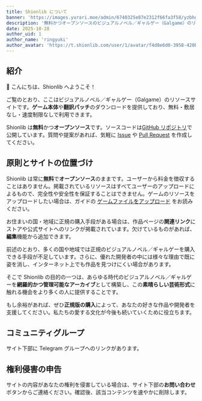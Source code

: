 ```yaml
---
title: Shionlib について
banner: 'https://images.yurari.moe/admin/6740325e87e2312f66fa3f58/yzbhgjg6_2.webp'
description: '無料かつオープンソースのビジュアルノベル／ギャルゲー（Galgame）のリソース兼アーカイブ。ゲーム本体と翻訳パッチのダウンロードを提供。コミュニティによる維持、敷居なし・速度制限なし。'
date: 2025-10-28
author_uid: 1
author_name: 'ringyuki'
author_avatar: 'https://t.shionlib.com/user/1/avatar/f4d8e6d0-3958-420b-bb86-b2c77be60c33.webp'
---
```


## 紹介

👋 こんにちは、Shionlib へようこそ！

ご覧のとおり、ここはビジュアルノベル／ギャルゲー（Galgame）のリソースサイトです。**ゲーム本体**や**翻訳パッチ**のダウンロードを提供しており、無料・敷居なし・速度制限なしで利用できます。

Shionlib は**無料**かつ**オープンソース**です。ソースコードは[GitHub リポジトリ](https://github.com/Ringyuki/shionlib-frontend)で公開しています。質問や提案があれば、気軽に [Issue](https://github.com/Ringyuki/shionlib-frontend/issues) や [Pull Request](https://github.com/Ringyuki/shionlib-frontend/pulls) を作成してください。

## 原則とサイトの位置づけ

Shionlib は常に**無料**で**オープンソース**のままです。ユーザーから料金を徴収することはありません。掲載されているリソースはすべてユーザーのアップロードによるもので、完全性や安全性を保証することはできません。ゲームのリソースをアップロードしたい場合は、ガイドの [ゲームファイルをアップロード](/ja/docs/guides/upload-game-files) をお読みください。

お住まいの国・地域に正規の購入手段がある場合は、作品ページの**関連リンク**にストアや公式サイトへのリンクが掲載されています。欠けているものがあれば、**編集**機能から追加できます。

前述のとおり、多くの国や地域では正規のビジュアルノベル／ギャルゲーを購入できる手段が不足しています。さらに、優れた開発者の中には様々な理由で既に姿を消し、インターネット上でも作品を見つけにくい場合があります。

そこで Shionlib の目的の一つは、あらゆる時代のビジュアルノベル／ギャルゲーを**網羅的かつ管理可能なアーカイブ**として構築し、この**素晴らしい芸術形式**に触れる機会をより多くの人に提供することです。

もし余裕があれば、ぜひ**正規版の購入**によって、あなたの好きな作品や開発者を支援してください。私たちの愛する文化が今後も続いていくために役立ちます。

## コミュニティグループ

サイト下部に Telegram グループへのリンクがあります。

## 権利侵害の申告

サイトの内容があなたの権利を侵害している場合は、サイト下部の**お問い合わせ**ボタンからご連絡ください。確認後、該当コンテンツを速やかに削除します。
